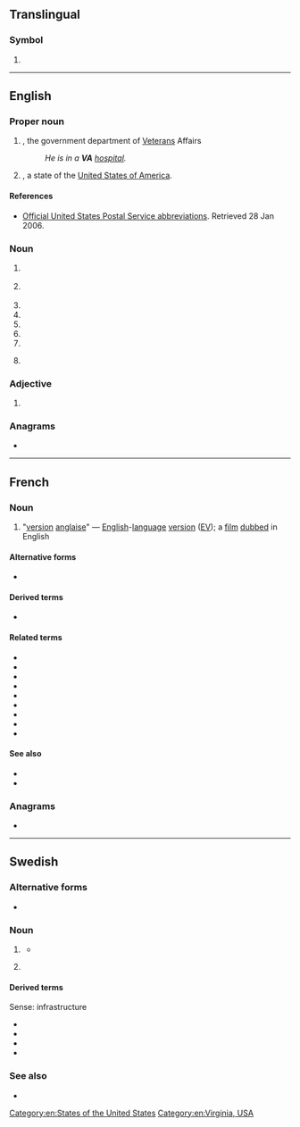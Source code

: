 {{also|Appendix:Variations of "va"}}
==Translingual==

===Symbol===
{{mul-symbol}}

# {{ISO 3166|1|2|Vatican City}}

----

==English==
{{wikipedia}}

===Proper noun===
{{en-proper noun}}

# {{lb|en|US|government}} {{initialism of|en|[[veteran|Veterans]] [[administration|Administration]]|nodot=1}}, the government department of [[Veteran]]s Affairs
#: ''He is in a '''VA''' [[hospital]].''
# {{abbreviation of|en|Virginia|nodot=1}}, a state of the [[United States of America]].

====References====
* {{sense|Virginia}} [https://web.archive.org/web/20070225150423/http://www.usps.com/ncsc/lookups/abbreviations.html Official United States Postal Service abbreviations]. Retrieved 28 Jan 2006.

===Noun===
{{en-noun|~}}

# {{lb|en|management}} {{initialism of|en|[[value]] [[analysis]]}}
# {{lb|en|music}} {{initialism of|en|[[various]] [[artist]]s}}
# {{initialism of|en|voice artist}}
# {{initialism of|en|voice actor}}
# {{initialism of|en|voice actress}}
# {{initialism of|en|volt-ampere}}
# {{initialism of|en|virtual assistant}}
# {{lb|en|electronics}} {{initialism of|en|vertical alignment|gloss=LCD screen technology}}
#: {{cot|en|IPS|TN}}

===Adjective===
{{en-adj|-}}

# {{lb|en|UK|education}} {{initialism of|en|[[voluntary aided school|voluntary aided]]}}

===Anagrams===
* {{anagrams|en|a=av|A-V|A/V|AV|Av|Av.|av|av.}}

[[Category:en:States of the United States]]
[[Category:en:Virginia, USA]]

----

==French==

===Noun===
{{head|fr|noun}}

# {{lb|fr|initialism|film}} "[[version]] [[anglaise]]" — [[English]]-[[language]] [[version]] ([[EV]]); a [[film]] [[dubbed]] in English

====Alternative forms====
* {{alt|fr|V.A.|V. A.|va|v.a.|v. a.}}

====Derived terms====
* {{l|fr|VASTF}}

====Related terms====
* {{l|fr|VOSTA}}
* {{l|fr|VOFSTA}}
* {{l|fr|VFSTA}}
* {{l|fr|VOSTF}}
* {{l|fr|VOASTF}}
* {{l|fr|VOA}}
* {{l|fr|VOF}}
* {{l|fr|VF}}
* {{l|fr|VO}}

====See also====
* {{l|fr|STA}}
* {{l|fr|STF}}

===Anagrams===
* {{l|fr|av.}}

----

==Swedish==

===Alternative forms===
* {{l|sv|va}}

===Noun===
{{sv-noun|c}}

# {{lb|sv|infrastructure}} {{initialism of|sv|[[vatten]] [[och]] [[avlopp]]||water and sewer}}
#* {{quote-web|1=sv|year=2022|work=Ljungby Kommun|title=VA-arbeten på Östra Torg|url=https://www.ljungby.se/sv/trafik-och-samhallsplanering/aktuella-projekt/infrastrukturprojekt/va-arbeten-ostra-torg/|text=Ledningsnätet för '''VA''', el, fjärrvärme och fiber ska läggas om inför framtida byggnation [...]|t=The pipe network for '''water and sewer''', electricity, district heating and fiber will be rerouted for future construction [...]}}
# {{initialism of|sv|[[virtuell assistent]]||virtual assistant}}
#:{{coord|sv|PA|t1=personal assistant}}

====Derived terms====
Sense: infrastructure
* {{l|sv|VA-avgift||water and sewer fee}}
* {{l|sv|VA-ledning||water and sewer pipe}}
* {{l|sv|VA-nämnd||water and sewer board}}
* {{l|sv|VA-nät||water and sewer network}}

===See also===
* {{l|sv|va||what?; huh?; was; be}}